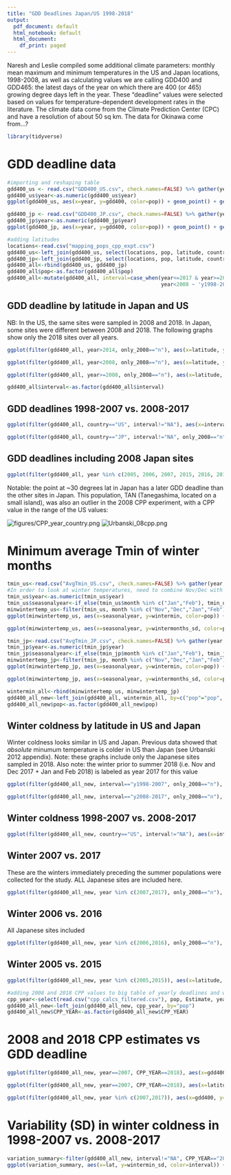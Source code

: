 ```yaml
---
title: "GDD Deadlines Japan/US 1998-2018"
output:
  pdf_document: default
  html_notebook: default
  html_document:
    df_print: paged
---
```


Naresh and Leslie compiled some additional climate parameters: monthly mean maximum and minimum temperatures in the US and Japan locations, 1998-2008, as well as calculating values we are calling GDD400 and GDD465: the latest days of the year on which there are 400 (or 465) growing degree days left in the year. These "deadline" values were selected based on values for temperature-dependent development rates in the literature. The climate data come from the Climate Prediction Center (CPC) and have a resolution of about 50 sq km. The data for Okinawa come from...?


```r
library(tidyverse)
```

# GDD deadline data

```r
#importing and reshaping table
gdd400_us <- read.csv("GDD400_US.csv", check.names=FALSE) %>% gather(year, gdd400, "1998":"2018", factor_key=FALSE)
gdd400_us$year<-as.numeric(gdd400_us$year)
ggplot(gdd400_us, aes(x=year, y=gdd400, color=pop)) + geom_point() + geom_line() + geom_vline(xintercept=c(2008,2018))

```
```r
gdd400_jp <- read.csv("GDD400_JP.csv", check.names=FALSE) %>% gather(year, gdd400, "1998":"2018", factor_key=FALSE)
gdd400_jp$year<-as.numeric(gdd400_jp$year)
ggplot(gdd400_jp, aes(x=year, y=gdd400, color=pop)) + geom_point() + geom_line() + geom_vline(xintercept=c(2008,2018))

```
```r
#adding latitudes
locations<-read.csv("mapping_pops_cpp_expt.csv")
gdd400_us<-left_join(gdd400_us, select(locations, pop, latitude, country, only_2008), by=c("pop"))
gdd400_jp<-left_join(gdd400_jp, select(locations, pop, latitude, country, only_2008), by=c("pop"))
gdd400_all<-rbind(gdd400_us, gdd400_jp)
gdd400_all$pop<-as.factor(gdd400_all$pop)
gdd400_all<-mutate(gdd400_all, interval=case_when(year<=2017 & year>=2008 ~ 'y2008-2017',
                                                  year<2008 ~ 'y1998-2007'))
```

## GDD deadline by latitude in Japan and US

NB: In the US, the same sites were sampled in 2008 and 2018. In Japan, some sites were different between 2008 and 2018. The following graphs show only the 2018 sites over all years.

```r
ggplot(filter(gdd400_all, year>2014, only_2008=="n"), aes(x=latitude, y=gdd400, color=country)) + geom_point() + facet_wrap(~year)
```

```r
ggplot(filter(gdd400_all, year<2008, only_2008=="n"), aes(x=latitude, y=gdd400, color=country)) + geom_point() + facet_wrap(~year)

```
```r
ggplot(filter(gdd400_all, year>=2008, only_2008=="n"), aes(x=latitude, y=gdd400, color=country)) + geom_point() + facet_wrap(~year)

```


```r
gdd400_all$interval<-as.factor(gdd400_all$interval)
```

## GDD deadlines 1998-2007 vs. 2008-2017

```r
ggplot(filter(gdd400_all, country=="US", interval!="NA"), aes(x=interval, y=gdd400)) + geom_point(position=position_jitter()) + geom_boxplot(alpha=0) + facet_wrap(~pop)
```

```r
ggplot(filter(gdd400_all, country=="JP", interval!="NA", only_2008=="n"), aes(x=interval, y=gdd400)) + geom_point(position=position_jitter()) + geom_boxplot(alpha=0) + facet_wrap(~pop)

```

## GDD deadlines including 2008 Japan sites

```r
ggplot(filter(gdd400_all, year %in% c(2005, 2006, 2007, 2015, 2016, 2017)), aes(x=latitude, y=gdd400, color=country)) + geom_point() + facet_wrap(~year)
```

Notable: the point at ~30 degrees lat in Japan has a later GDD deadline than the other sites in Japan. This population, TAN (Tanegashima, located on a small island), was also an outlier in the 2008 CPP experiment, with a CPP value in the range of the US values:

![figures/CPP_year_country.png](figures/CPP_year_country.png)
![Urbanski_08cpp.png](figures/Urbanski_08cpp.png)

# Minimum average Tmin of winter months


```r
tmin_us<-read.csv("AvgTmin_US.csv", check.names=FALSE) %>% gather(year, Tmin, "1998":"2018", factor_key=FALSE)
#In order to look at winter temperatures, need to combine Nov/Dec with Jan/Feb of the following year. January and February are reassigned in this table to the previous year to create seasonal years
tmin_us$year<-as.numeric(tmin_us$year) 
tmin_us$seasonalyear<-if_else(tmin_us$month %in% c("Jan","Feb"), tmin_us$year-1, tmin_us$year)
minwintertemp_us<-filter(tmin_us, month %in% c("Nov","Dec","Jan","Feb")) %>% group_by(pop, seasonalyear) %>% summarise(wintermin=min(Tmin), wintermonths_sd=sd(Tmin)) %>% filter(!(seasonalyear %in% c(1997,2018)))
ggplot(minwintertemp_us, aes(x=seasonalyear, y=wintermin, color=pop)) + geom_point() + geom_line() + geom_vline(xintercept=c(2008,2018)) 
```
```r
ggplot(minwintertemp_us, aes(x=seasonalyear, y=wintermonths_sd, color=pop)) + geom_point() + geom_line() + geom_vline(xintercept=c(2008,2018)) 

```


```r
tmin_jp<-read.csv("AvgTmin_JP.csv", check.names=FALSE) %>% gather(year, Tmin, "1998":"2018", factor_key=FALSE)
tmin_jp$year<-as.numeric(tmin_jp$year) 
tmin_jp$seasonalyear<-if_else(tmin_jp$month %in% c("Jan","Feb"), tmin_jp$year-1, tmin_jp$year)
minwintertemp_jp<-filter(tmin_jp, month %in% c("Nov","Dec","Jan","Feb")) %>% group_by(pop, seasonalyear) %>% summarise(wintermin=min(Tmin), wintermonths_sd=sd(Tmin)) %>% filter(!(seasonalyear %in% c(1997,2018)))
ggplot(minwintertemp_jp, aes(x=seasonalyear, y=wintermin, color=pop)) + geom_point() + geom_line() + geom_vline(xintercept=c(2008,2018))
```
```r
ggplot(minwintertemp_jp, aes(x=seasonalyear, y=wintermonths_sd, color=pop)) + geom_point() + geom_line() + geom_vline(xintercept=c(2008,2018))

```

```r
wintermin_all<-rbind(minwintertemp_us, minwintertemp_jp)
gdd400_all_new<-left_join(gdd400_all, wintermin_all, by=c("pop"="pop", "year"="seasonalyear"))
gdd400_all_new$pop<-as.factor(gdd400_all_new$pop)

```
## Winter coldness by latitude in US and Japan

Winter coldness looks similar in US and Japan. Previous data showed that *absolute* minumum temperature is colder in US than Japan (see Urbanski 2012 appendix). Note: these graphs include only the Japanese sites sampled in 2018. Also note: the winter prior to summer 2018 (i.e. Nov and Dec 2017 + Jan and Feb 2018) is labeled as year 2017 for this value

```r
ggplot(filter(gdd400_all_new, interval=="y1998-2007", only_2008=="n"), aes(x=latitude, y=wintermin, color=country)) + geom_point() + facet_wrap(~year) 
```

```r
ggplot(filter(gdd400_all_new, interval=="y2008-2017", only_2008=="n"), aes(x=latitude, y=wintermin, color=country)) + geom_point() + facet_wrap(~year)

```

## Winter coldness 1998-2007 vs. 2008-2017

```r
ggplot(filter(gdd400_all_new, country=="US", interval!="NA"), aes(x=interval, y=wintermin)) + geom_point(position=position_jitter()) + geom_boxplot(alpha=0) + facet_wrap(~pop)
```


## Winter 2007 vs. 2017
These are the winters immediately preceding the summer populations were collected for the study. ALL Japanese sites are included here.

```r
ggplot(filter(gdd400_all_new, year %in% c(2007,2017), only_2008=="n"), aes(x=latitude, y=wintermin, color=as.factor(year))) + geom_point() + facet_grid(~country) + scale_color_manual(values=c("blue","orange"))

```
## Winter 2006 vs. 2016
All Japanese sites included

```r
ggplot(filter(gdd400_all_new, year %in% c(2006,2016), only_2008=="n"), aes(x=latitude, y=wintermin, color=as.factor(year))) + geom_point() + facet_grid(~country) + scale_color_manual(values=c("blue","orange"))

```
## Winter 2005 vs. 2015

```r
ggplot(filter(gdd400_all_new, year %in% c(2005,2015)), aes(x=latitude, y=wintermin, color=as.factor(year))) + geom_point() + facet_grid(~country) + scale_color_manual(values=c("blue","orange"))

```

```r
#adding 2008 and 2018 CPP values to big table of yearly deadlines and winter temps
cpp_year<-select(read.csv("cpp_calcs_filtered.csv"), pop, Estimate, year) %>% filter(year!="1988") %>% rename("CPP_YEAR"="year")
gdd400_all_new<-left_join(gdd400_all_new, cpp_year, by="pop")
gdd400_all_new$CPP_YEAR<-as.factor(gdd400_all_new$CPP_YEAR)

```

# 2008 and 2018 CPP estimates vs GDD deadline 

```r

ggplot(filter(gdd400_all_new, year==2007, CPP_YEAR==2018), aes(x=gdd400, y=Estimate, color=country)) + geom_point() + stat_smooth(method=lm) 
```
```r
ggplot(filter(gdd400_all_new, year==2007, CPP_YEAR==2018), aes(x=latitude, y=Estimate, color=country)) + geom_point() + stat_smooth(method=lm) 

```



```r
ggplot(filter(gdd400_all_new, year %in% c(2007,2017)), aes(x=gdd400, y=Estimate, color=CPP_YEAR)) + scale_color_manual(values=c("gray", "black")) + geom_point() + facet_wrap(~year) + stat_smooth(method=lm)
```

# Variability (SD) in winter coldness in 1998-2007 vs. 2008-2017

```r
variation_summary<-filter(gdd400_all_new, interval!="NA", CPP_YEAR=="2018") %>% group_by(pop, interval) %>% dplyr::summarize(lat=mean(latitude), country=first(country), gdd400_sd=sd(gdd400), wintermin_sd=sd(wintermin), cpp_2018=mean(Estimate))
ggplot(variation_summary, aes(x=lat, y=wintermin_sd, color=interval)) + geom_point() + facet_grid(~country)
```

